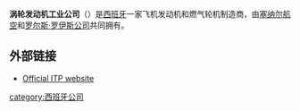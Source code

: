 {{expand|time=2014-06-28T09:54:23+00:00}}
{{unreferenced|time=2014-06-28T09:54:23+00:00}}

'''涡轮发动机工业公司'''（'''{{lang-es|Industria de Turbo Propulsores S.A.}}'''）是[[西班牙|西班牙]]一家飞机发动机和燃气轮机制造商，由[[塞纳尔集团|塞纳尔航空]]和[[罗尔斯·罗伊斯公司|罗尔斯·罗伊斯公司]]共同拥有。

==外部链接==
* [https://web.archive.org/web/20140203044156/http://www.itp.es/ Official ITP website]

[[category:西班牙公司|category:西班牙公司]]
